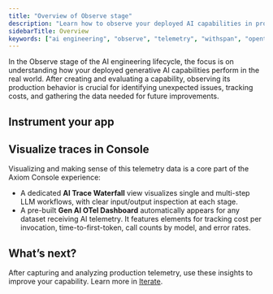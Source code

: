 ```yaml
---
title: "Overview of Observe stage"
description: "Learn how to observe your deployed AI capabilities in production using Axiom AI SDK to capture telemetry."
sidebarTitle: Overview
keywords: ["ai engineering", "observe", "telemetry", "withspan", "opentelemetry"]
---
```



In the Observe stage of the AI engineering lifecycle, the focus is on understanding how your deployed generative AI capabilities perform in the real world. After creating and evaluating a capability, observing its production behavior is crucial for identifying unexpected issues, tracking costs, and gathering the data needed for future improvements.

## Instrument your app

<AIInstrumentationApproaches />

## Visualize traces in Console

Visualizing and making sense of this telemetry data is a core part of the Axiom Console experience:

- A dedicated **AI Trace Waterfall** view visualizes single and multi-step LLM workflows, with clear input/output inspection at each stage.
- A pre-built **Gen AI OTel Dashboard** automatically appears for any dataset receiving AI telemetry. It features elements for tracking cost per invocation, time-to-first-token, call counts by model, and error rates.

## What’s next?

After capturing and analyzing production telemetry, use these insights to improve your capability. Learn more in [Iterate](/ai-engineering/iterate).

